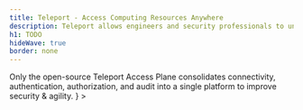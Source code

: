 ```yaml
---
title: Teleport - Access Computing Resources Anywhere
description: Teleport allows engineers and security professionals to unify access for SSH servers, Kubernetes clusters, web applications, and databases across all environments.
h1: TODO
hideWave: true
border: none
---
```



<Section bg="grayWave">
    <AnimationHeader
    title="The easiest, most secure way to access all your infrastructure."
    subtitle="The Teleport Platform"
    description={
      <>
        Only the open-source Teleport Access Plane consolidates connectivity, authentication, authorization, and audit into a single platform to improve security & agility.
      </>
    }
  >
  </AnimationHeader>
  <AnnouncementBar />
</Section>
<ProductSection />
<TryTeleport />
